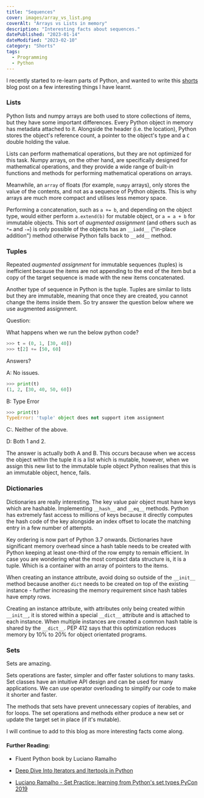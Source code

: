 ```yaml
---
title: "Sequences"
cover: images/array_vs_list.png
coverAlt: "Arrays vs Lists in memory"
description: "Interesting facts about sequences."
datePublished: "2023-01-14"
dateModified: "2023-02-10"
category: "Shorts"
tags:
  - Programming
  - Python
---
```


I recently started to re-learn parts of Python, and wanted to write this [shorts](category/Shorts) blog post on a few interesting things I have learnt.

### Lists

Python lists and numpy arrays are both used to store collections of items, but they have some important differences. Every Python object in memory has metadata attached to it. Alongside the header (i.e. the location), Python stores the object's reference count, a pointer to the object's type and a `C` double holding the value.

Lists can perform mathematical operations, but they are not optimized for this task. Numpy arrays, on the other hand, are specifically designed for mathematical operations, and they provide a wide range of built-in functions and methods for performing mathematical operations on arrays. 

Meanwhile, an `array` of floats (for example, `numpy` arrays), only stores the value of the contents, and not as a sequence of Python objects. This is why arrays are much more compact and utilises less memory space.

Performing a concatenation, such as `a += b`, and depending on the object type, would either perform `a.extend(b)` for mutable object, or `a = a + b` for immutable objects. This sort of *augmented assignment* (and others such as `*=` and `-=`) is only possible of the objects has an `__iadd__` ("in-place addition") method otherwise Python falls back to `__add__` method.

### Tuples

Repeated *augmented assignment* for immutable sequences (tuples) is inefficient because the items are not appending to the end of the item but a copy of the target sequence is made with the new items concatenated. 

Another type of sequence in Python is the tuple. Tuples are similar to lists but they are immutable, meaning that once they are created, you cannot change the items inside them. So try answer the question below where we use augmented assignment. 

Question:

What happens when we run the below python code? 

```python
>>> t = (0, 1, [30, 40])
>>> t[2] += [50, 60]
```

Answers?

A: No issues.

```python
>>> print(t)
(1, 2, [30, 40, 50, 60])
```

B: Type Error

```python
>>> print(t)
TypeError: 'tuple' object does not support item assignment
```

C:. Neither of the above.

D: Both 1 and 2.

The answer is actually both A and B. This occurs because when we access the object within the tuple it is a list which is mutable, however, when we assign this new list to the immutable tuple object Python realises that this is an immutable object, hence, fails. 

### Dictionaries

Dictionaries are really interesting. The key value pair object must have keys which are hashable. Implementing `__hash__` and `__eq__` methods. Python has extremely fast access to millions of keys because it directly computes the hash code of the key alongside an index offset to locate the matching entry in a few number of attempts. 

Key ordering is now part of Python 3.7 onwards. Dictionaries have significant memory overhead since a hash table needs to be created with Python keeping at least one-third of the row empty to remain efficient. In case you are wondering what the most compact data structure is, it is a tuple. Which is a container with an array of pointers to the items.

When creating an instance attribute, avoid doing so outside of the `__init__` method because another `dict` needs to be created on top of the existing instance - further increasing the memory requirement since hash tables have empty rows.

Creating an instance attribute, with attributes only being created within `__init__`, it is stored within a special `__dict__` attribute and is attached to each instance. When multiple instances are created a common hash table is shared by the `__dict__`. PEP 412 says that this optimization reduces memory by 10% to 20% for object orientated programs.


### Sets

Sets are amazing.

Sets operations are faster, simpler and offer faster solutions to many tasks. Set classes have an intuitive API design and can be used for many applications. We can use operator overloading to simplify our code to make it shorter and faster. 

The methods that sets have prevent unnecessary copies of iterables, and for loops. The set operations and methods either produce a new set or update the target set in place (if it's mutable). 

I will continue to add to this blog as more interesting facts come along.


#### Further Reading:


- Fluent Python book by Luciano Ramalho

- [Deep Dive Into Iterators and Itertools in Python](https://www.youtube.com/watch?v=aumxFs2DO5o&ab_channel=ArjanCodes)

- [Luciano Ramalho - Set Practice: learning from Python's set types PyCon 2019](https://www.youtube.com/watch?v=tGAngdU_8D8&ab_channel=PyCon2019)
